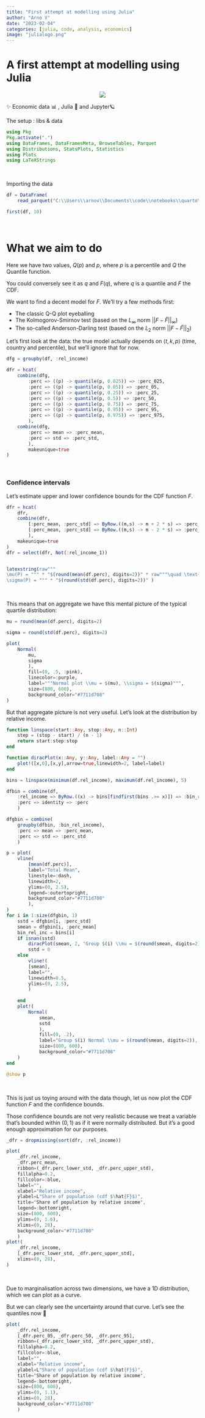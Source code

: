```yaml
---
title: "First attempt at modelling using Julia"
author: "Arno V"
date: "2023-02-04"
categories: [julia, code, analysis, economics]
image: "julialogo.png"
---
```




# A first attempt at modelling using Julia

<p align="center">
  <img src="https://julialang.org/assets/infra/logo.svg" />
</p>

✨ Economic data 📊 , Julia 🤗 and Jupyter🪐

The setup : libs & data

```julia
using Pkg
Pkg.activate(".")
using DataFrames, DataFramesMeta, BrowseTables, Parquet
using Distributions, StatsPlots, Statistics
using Plots
using LaTeXStrings
```
<br>

Importing the data

```julia
df = DataFrame(
    read_parquet("C:\\Users\\arnov\\Documents\\code\\notebooks\\quarto\\econ\\data\\data-clean-full-latest.parquet"))

first(df, 10)
```
<br>


# What we aim to do

Here we have two values, $Q(p)$ and $p$, where $p$ is a percentile and $Q$ the Quantile function.  

You could conversely see it as $q$ and $F(q)$, where $q$ is a quantile and $F$ the CDF.

We want to find a decent model for $F$. We'll try a few methods first:

* The classic Q-Q plot eyeballing
* The Kolmogorov-Smirnov test (based on the $L_\infty$ norm $||F-\hat{F}||_\infty$)
* The so-called Anderson-Darling test (based on the $L_2$ norm $||F-\hat{F}||_2$)

Let's first look at the data: the true model actually depends on $\langle t, k, p \rangle$ (time, country and percentile), but we'll ignore that for now.

```julia
dfg = groupby(df, :rel_income)

dfr = hcat(
    combine(dfg,
        :perc => ((p) -> quantile(p, 0.025)) => :perc_025,
        :perc => ((p) -> quantile(p, 0.05)) => :perc_05,
        :perc => ((p) -> quantile(p, 0.25)) => :perc_25,
        :perc => ((p) -> quantile(p, 0.5)) => :perc_50,
        :perc => ((p) -> quantile(p, 0.75)) => :perc_75,
        :perc => ((p) -> quantile(p, 0.95)) => :perc_95,
        :perc => ((p) -> quantile(p, 0.975)) => :perc_975,
        ),
    combine(dfg,
        :perc => mean => :perc_mean,
        :perc => std => :perc_std,
        ),
        makeunique=true
)
```
<br>


### Confidence intervals

Let's estimate upper and lower confidence bounds for the CDF function $F$.

```julia
dfr = hcat(
    dfr,
    combine(dfr,
        [:perc_mean, :perc_std] => ByRow.((m,s) -> m + 2 * s) => :perc_upper_std,
        [:perc_mean, :perc_std] => ByRow.((m,s) -> m - 2 * s) => :perc_lower_std
        ),
    makeunique=true
)
dfr = select(dfr, Not(:rel_income_1))


latexstring(raw"""
\mu(P) = """ * "$(round(mean(df.perc), digits=2))" * raw"""\quad \text{and} \quad
\sigma(P) = """ * "$(round(std(df.perc), digits=2))" )
```
<br>

This means that on aggregate we have this mental picture of the typical quartile distribution:

```julia

mu = round(mean(df.perc), digits=2)

sigma = round(std(df.perc), digits=2)

plot(
    Normal(
        mu,
        sigma
        ),
        fill=(0, .5, :pink),
        linecolor=:purple,
        label="""Normal plot \\mu = $(mu), \\sigma = $(sigma)""",
        size=(800, 600),
        background_color="#7711d708"
)
```

But that aggregate picture is not very useful. Let's look at the distribution by relative income.

```julia
function linspace(start::Any, stop::Any, n::Int)
    step = (stop - start) / (n - 1)
    return start:step:stop
end

function diracPlot(x::Any, y::Any, label::Any = "")
    plot!([x,0],[x,y],arrow=true,linewidth=2, label=label)
end

bins = linspace(minimum(df.rel_income), maximum(df.rel_income), 5)

dfbin = combine(df,
    :rel_income => ByRow.((x) -> bins[findfirst(bins .>= x)]) => :bin_rel_income,
    :perc => identity => :perc
    )

dfgbin = combine(
    groupby(dfbin, :bin_rel_income),
    :perc => mean => :perc_mean,
    :perc => std => :perc_std
    )

p = plot(
    vline(
        [mean(df.perc)],
        label="Total Mean",
        linestyle=:dash,
        linewidth=2,
        ylims=(0, 2.5),
        legend=:outertopright,
        background_color="#7711d708"
        ),
)
for i in 1:size(dfgbin, 1)
    sstd = dfgbin[i, :perc_std]
    smean = dfgbin[i, :perc_mean]
    bin_rel_inc = bins[i]
    if isnan(sstd)
        diracPlot(smean, 2, "Group $(i) \\mu = $(round(smean, digits=2))")
        sstd = 0
    else
        vline!(
        [smean],
        label="",
        linewidth=0.5,
        ylims=(0, 2.5),
        )
        
    end
    plot!(
        Normal(
            smean,
            sstd
            ),
            fill=(0, .2),
            label="Group $(i) Normal \\mu = $(round(smean, digits=2)), \\sigma = $(round(sstd, digits=2))",
            size=(800, 600),
            background_color="#7711d708"
    )
end

@show p
```

<br>

This is just us toying around with the data though, let us now plot the CDF function $F$ and the confidence bounds.  

Those confidence bounds are not very realistic because we treat a variable that's bounded within $(0,1)$ as if it were normally distributed. But it's a good enough approximation for our purposes.

```julia
_dfr = dropmissing(sort(dfr, :rel_income))

plot(
    _dfr.rel_income,
    _dfr.perc_mean,
    ribbon=(_dfr.perc_lower_std, _dfr.perc_upper_std),
    fillalpha=0.2,
    fillcolor=:blue,
    label="",
    xlabel="Relative income",
    ylabel=L"Share of population (cdf $\hat{F}$)",
    title="Share of population by relative income",
    legend=:bottomright,
    size=(800, 600),
    ylims=(0, 1.6),
    xlims=(0, 28),
    background_color="#7711d708"
    )
plot!(
    _dfr.rel_income,
    [_dfr.perc_lower_std, _dfr.perc_upper_std],
    xlims=(0, 28),
)
```
<br>


Due to marginalisation across two dimensions, we have a 1D distribution, which we can plot as a curve.

But we can clearly see the uncertainty around that curve. Let's see the quantiles now 🧐

```julia
plot(
    _dfr.rel_income,
    [_dfr.perc_05, _dfr.perc_50, _dfr.perc_95],
    ribbon=(_dfr.perc_lower_std, _dfr.perc_upper_std),
    fillalpha=0.2,
    fillcolor=:blue,
    label="",
    xlabel="Relative income",
    ylabel=L"Share of population (cdf $\hat{F}$)",
    title="Share of population by relative income",
    legend=:bottomright,
    size=(800, 600),
    ylims=(0, 1.1),
    xlims=(0, 28),
    background_color="#7711d708"
    )
```